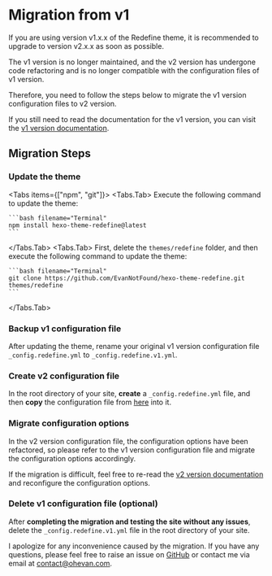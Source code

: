 # Migration from v1

If you are using version v1.x.x of the Redefine theme, it is recommended to upgrade to version v2.x.x as soon as possible.

The v1 version is no longer maintained, and the v2 version has undergone code refactoring and is no longer compatible with the configuration files of v1 version.

Therefore, you need to follow the steps below to migrate the v1 version configuration files to v2 version.

If you still need to read the documentation for the v1 version, you can visit the [v1 version documentation](https://redefine-docs-v1.ohevan.com/).

## Migration Steps


<Steps>

### Update the theme

<Tabs items={["npm", "git"]}>
  <Tabs.Tab>
    Execute the following command to update the theme:

    ```bash filename="Terminal"
    npm install hexo-theme-redefine@latest
    ```

  </Tabs.Tab>
  <Tabs.Tab>
    First, delete the `themes/redefine` folder, and then execute the following command to update the theme:

    ```bash filename="Terminal"
    git clone https://github.com/EvanNotFound/hexo-theme-redefine.git themes/redefine
    ```

  </Tabs.Tab>
</Tabs>

### Backup v1 configuration file

After updating the theme, rename your original v1 version configuration file `_config.redefine.yml` to `_config.redefine.v1.yml`.

### Create v2 configuration file

In the root directory of your site, **create** a `_config.redefine.yml` file, and then **copy** the configuration file from [here](https://github.com/EvanNotFound/hexo-theme-redefine/blob/main/_config.yml) into it.

### Migrate configuration options

In the v2 version configuration file, the configuration options have been refactored, so please refer to the v1 version configuration file and migrate the configuration options accordingly.

If the migration is difficult, feel free to re-read the [v2 version documentation](/getting-started) and reconfigure the configuration options.

### Delete v1 configuration file (optional)

After **completing the migration and testing the site without any issues**, delete the `_config.redefine.v1.yml` file in the root directory of your site.

</Steps>

I apologize for any inconvenience caused by the migration. If you have any questions, please feel free to raise an issue on [GitHub](https://github.com/EvanNotFound/hexo-theme-redefine) or contact me via email at [contact@ohevan.com](mailto:contact@ohevan.com).
